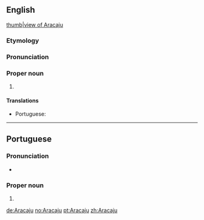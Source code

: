 ==English==
{{wikipedia}}
[[file:Curva da Avenida Beira Mar Aracaju.jpg|thumb|view of Aracaju]]
===Etymology===
{{rfe||en}}
===Pronunciation===
{{rfp||en}}
===Proper noun===
{{en-proper noun}}

# {{place:state capital of Brazil|en|state=Sergipe}}

====Translations====
{{trans-top|state capital of Sergipe, Brazil}}
* Portuguese: {{t|pt|Aracaju|f}}
{{trans-mid}}
{{trans-bottom}}

----

==Portuguese==

===Pronunciation===
* {{IPA|[aɾakaˈʒu]|lang=pt}}

===Proper noun===
{{pt-proper noun|f}}

# {{place:state capital of Brazil|pt|Aracaju|state=Sergipe}}

[[de:Aracaju]]
[[no:Aracaju]]
[[pt:Aracaju]]
[[zh:Aracaju]]